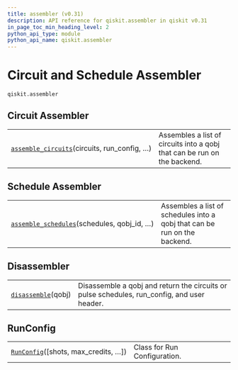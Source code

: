 ```yaml
---
title: assembler (v0.31)
description: API reference for qiskit.assembler in qiskit v0.31
in_page_toc_min_heading_level: 2
python_api_type: module
python_api_name: qiskit.assembler
---
```


<span id="module-qiskit.assembler" />

<span id="qiskit-assembler" />

<span id="circuit-and-schedule-assembler-qiskit-assembler" />

# Circuit and Schedule Assembler

`qiskit.assembler`

## Circuit Assembler

|                                                                                                                          |                                                                          |
| ------------------------------------------------------------------------------------------------------------------------ | ------------------------------------------------------------------------ |
| [`assemble_circuits`](qiskit.assembler.assemble_circuits "qiskit.assembler.assemble_circuits")(circuits, run\_config, …) | Assembles a list of circuits into a qobj that can be run on the backend. |

## Schedule Assembler

|                                                                                                                           |                                                                           |
| ------------------------------------------------------------------------------------------------------------------------- | ------------------------------------------------------------------------- |
| [`assemble_schedules`](qiskit.assembler.assemble_schedules "qiskit.assembler.assemble_schedules")(schedules, qobj\_id, …) | Assembles a list of schedules into a qobj that can be run on the backend. |

## Disassembler

|                                                                                    |                                                                                              |
| ---------------------------------------------------------------------------------- | -------------------------------------------------------------------------------------------- |
| [`disassemble`](qiskit.assembler.disassemble "qiskit.assembler.disassemble")(qobj) | Disassemble a qobj and return the circuits or pulse schedules, run\_config, and user header. |

## RunConfig

|                                                                                                   |                              |
| ------------------------------------------------------------------------------------------------- | ---------------------------- |
| [`RunConfig`](qiskit.assembler.RunConfig "qiskit.assembler.RunConfig")(\[shots, max\_credits, …]) | Class for Run Configuration. |

